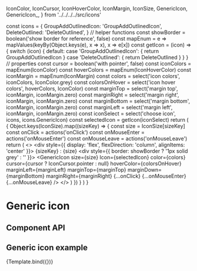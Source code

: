 
  IconColor,
  IconCursor,
  IconHoverColor,
  IconMargin,
  IconSize,
  GenericIcon,
  GenericIcon_,
} from '../../../../src/icons'

<Meta
  title="Components/Icons/GenericIcon"
  decorators={decorators}
/>

  const icons = {
    GroupAddOutlinedIcon: 'GroupAddOutlinedIcon',
    DeleteOutlined: 'DeleteOutlined',
  }
  // helper functions
  const showBorder = boolean('show border for reference', false)
  const mapEnum = e => mapValues(keyBy(Object.keys(e), x => x), x => e[x])
  const getIcon = (icon) => {
    switch (icon) {
      default:
      case 'GroupAddOutlinedIcon': {
        return GroupAddOutlinedIcon
      }
      case 'DeleteOutlined': {
        return DeleteOutlined
      }
    }
  }
  // properties
  const cursor = boolean('with pointer', false)
  const iconColors = mapEnum(IconColor)
  const hoverColors = mapEnum(IconHoverColor)
  const iconMargin = mapEnum(IconMargin)
  const colors = select('icon colors', iconColors, IconColor.grey)
  const colorsOnHover = select('icon hover colors', hoverColors, IconColor)
  const marginTop = select('margin top', iconMargin, iconMargin.zero)
  const marginRight = select('margin right', iconMargin, iconMargin.zero)
  const marginBottom = select('margin bottom', iconMargin, iconMargin.zero)
  const marginLeft = select('margin left', iconMargin, iconMargin.zero)
  const iconSelect = select('choose icon', icons, icons.GenericIcon)
  const selectedIcon = getIcon(iconSelect)
  return (
    <Grid container spacing={2}>
    {
      Object.keys(IconSize).map((sizeKey) => {
        const size = IconSize[sizeKey]
        const onClick = actions('onClick')
        const onMouseEnter = actions('onMouseEnter')
        const onMouseLeave = actions('onMouseLeave')
        return (
          <>
            <Grid item>
              <div style={{ display: 'flex', flexDirection: 'column', alignItems: 'center' }}>
                <Typography>
                  {sizeKey}
                  :
                  {size}
                </Typography>
                <div style={{ border: showBorder ? '1px solid grey' : '' }}>
                  <GenericIcon
                    size={size}
                    Icon={selectedIcon}
                    color={colors}
                    cursor={cursor ? IconCursor.pointer : null}
                    hoverColor={colorsOnHover}
                    marginLeft={marginLeft}
                    marginTop={marginTop}
                    marginDown={marginBottom}
                    marginRight={marginRight}
                    {...onClick}
                    {...onMouseEnter}
                    {...onMouseLeave}
                  />
                </div>
              </div>
            </Grid>
          </>
        )
      })
    }
    </Grid>
  )
}

# Generic icon

## Component API
<ArgsTable of={GenericIcon_} />

## Generic icon example

<Story name="GenericIcon">
    {Template.bind({})}
</Story>
